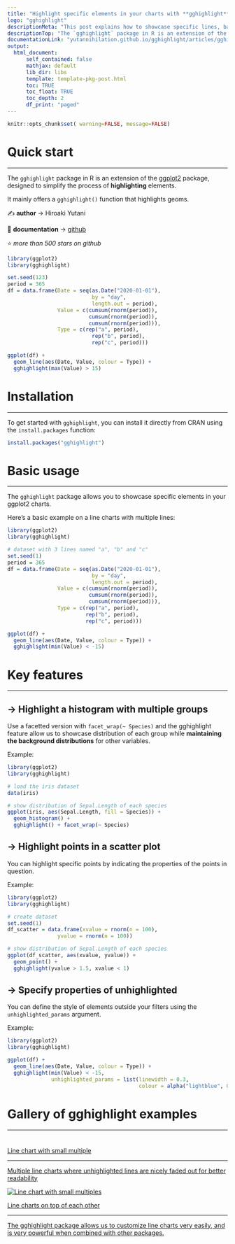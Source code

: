 ```yaml
---
title: "Highlight specific elements in your charts with **gghighlight**"
logo: "gghighlight"
descriptionMeta: "This post explains how to showcase specific lines, bars or points in you ggplot2 plots using the gghighlight package. It provides several reproducible examples with explanation and R code."
descriptionTop: "The `gghighlight` package in R is an extension of the [ggplot2](https://r-graph-gallery.com/ggplot2-package.html) package, designed to simplify the process of **highlighting** elements.<br/>This post showcases the **key features** of `gghighlight` and provides a set of **graph examples** using the package."
documentationLink: "yutannihilation.github.io/gghighlight/articles/gghighlight.html"
output:
  html_document:
      self_contained: false    
      mathjax: default
      lib_dir: libs
      template: template-pkg-post.html
      toc: TRUE
      toc_float: TRUE
      toc_depth: 2
      df_print: "paged"
---
```


```r
knitr::opts_chunk$set( warning=FALSE, message=FALSE)
```

<div class="container">

# Quick start
***
The `gghighlight` package in R is an extension of the [ggplot2](https://r-graph-gallery.com/ggplot2-package.html) package, designed to simplify the process of **highlighting** elements.

<div class = "row">

<div class = "col-md-5  col-sm-12 align-self-center">

It mainly offers a `gghighlight()` function that highlights geoms.

✍️ **author** &rarr; Hiroaki Yutani

📘 **documentation** &rarr; [github](https://github.com/yutannihilation/gghighlight)

⭐️ *more than 500 stars on github*
</div>

<div class = "col-md-7  col-sm-12">
```r
library(ggplot2)
library(gghighlight)

set.seed(123)
period = 365
df = data.frame(Date = seq(as.Date("2020-01-01"),
                           by = "day",
                           length.out = period), 
                Value = c(cumsum(rnorm(period)),
                          cumsum(rnorm(period)),
                          cumsum(rnorm(period))),
                Type = c(rep("a", period),
                           rep("b", period),
                           rep("c", period)))

ggplot(df) +
  geom_line(aes(Date, Value, colour = Type)) +
  gghighlight(max(Value) > 15)
```
</div>
</div>

# Installation
***
To get started with `gghighlight`, you can install it directly from CRAN using the `install.packages` function:

```r
install.packages("gghighlight")
```

# Basic usage 
***

The `gghighlight` package allows you to showcase specific elements in your ggplot2 charts.

Here's a basic example on a line charts with multiple lines:

```r
library(ggplot2)
library(gghighlight)

# dataset with 3 lines named "a", "b" and "c"
set.seed(1)
period = 365
df = data.frame(Date = seq(as.Date("2020-01-01"),
                           by = "day",
                           length.out = period), 
                Value = c(cumsum(rnorm(period)),
                          cumsum(rnorm(period)),
                          cumsum(rnorm(period))),
                Type = c(rep("a", period),
                         rep("b", period),
                         rep("c", period)))

ggplot(df) +
  geom_line(aes(Date, Value, colour = Type)) +
  gghighlight(min(Value) < -15)
```

# Key features
***

## &rarr; Highlight a histogram with multiple groups
Use a facetted version with `facet_wrap(~ Species)` and the gghighlight feature allow us to showcase distribution of each group while **maintaining the background distributions** for other variables.

Example:

```r
library(ggplot2)
library(gghighlight)

# load the iris dataset
data(iris)

# show distribution of Sepal.Length of each species
ggplot(iris, aes(Sepal.Length, fill = Species)) +
  geom_histogram() +
  gghighlight() + facet_wrap(~ Species)
```

## &rarr; Highlight points in a scatter plot
You can highlight specific points by indicating the properties of the points in question.

Example:

```r
library(ggplot2)
library(gghighlight)

# create dataset
set.seed(1)
df_scatter = data.frame(xvalue = rnorm(n = 100),
                yvalue = rnorm(n = 100))

# show distribution of Sepal.Length of each species
ggplot(df_scatter, aes(xvalue, yvalue)) +
  geom_point() +
  gghighlight(yvalue > 1.5, xvalue < 1)
```

## &rarr; Specify properties of unhighlighted
You can define the style of elements outside your filters using the `unhighlighted_params` argument.

Example:

```r
library(ggplot2)
library(gghighlight)

ggplot(df) +
  geom_line(aes(Date, Value, colour = Type)) +
  gghighlight(min(Value) < -15,
              unhighlighted_params = list(linewidth = 0.3,
                                          colour = alpha("lightblue", 0.8)))
```




# Gallery of gghighlight examples
***
<section class=bg id=portfolio style=padding-top:10px><div class=container><div class=row id=portfolio-items><div class="portfolio-item col-sm-6 col-md-5"><a class=portfolio-link href=../web-line-chart-small-multiple-all-group-greyed-out.html><div class=portfolio-hover><div class=portfolio-hover-content><p>Line chart with small multiple<hr><p class=explanation_portfolio>Multiple line charts where unhighlighted lines are nicely faded out for better readability</div></div><img alt="Line chart with small multiples"class="img-fluid imgOfPortfolio"src=../img/fromTheWeb/we-line-chart-consumer-confidence.png></a></div><div class="portfolio-item col-sm-6 col-md-6"><a class=portfolio-link href=../354-highlight-specific-elements-in-line-chart.html><div class=portfolio-hover><div class=portfolio-hover-content><p>Line charts on top of each other<hr><p class=explanation_portfolio>The gghighlight package allows us to customize line charts very easily, and is very powerful when combined with other packages.</div></div><img alt=""class="img-fluid imgOfPortfolio"src=../img/graph/354-highlight-specific-elements-in-line-chart.png></a></div></div></div></div></section>

<!-- Close container -->
</div>